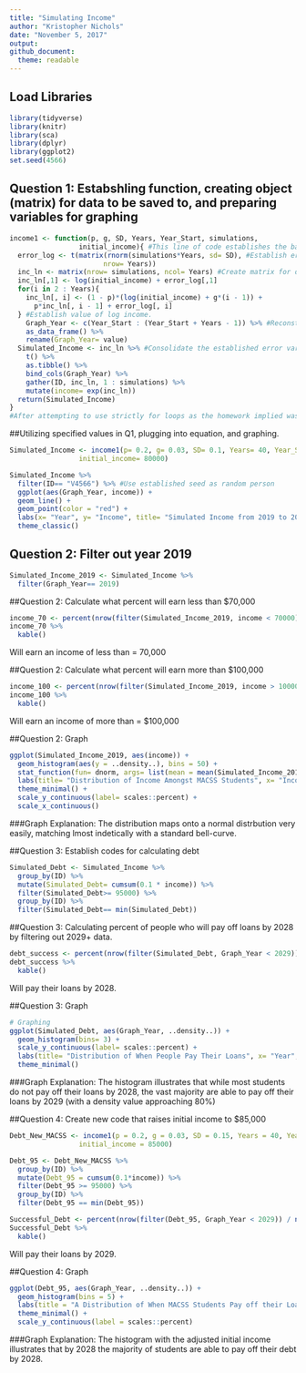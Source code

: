 ```yaml
---
title: "Simulating Income"
author: "Kristopher Nichols"
date: "November 5, 2017"
output:
github_document:
  theme: readable
---
```

## Load Libraries
```r
library(tidyverse)
library(knitr)
library(sca)
library(dplyr)
library(ggplot2)
set.seed(4566)
```

## Question 1: Estabshling function, creating object (matrix) for data to be saved to, and preparing variables for graphing

```r

income1 <- function(p, g, SD, Years, Year_Start, simulations, 
                 initial_income){ #This line of code establishes the basic variables involved in the function (Given by the assignment).
  error_log <- t(matrix(rnorm(simulations*Years, sd= SD), #Establish error variable for use later in function (in for loop).
                       nrow= Years))
  inc_ln <- matrix(nrow= simulations, ncol= Years) #Create matrix for data to fill out.
  inc_ln[,1] <- log(initial_income) + error_log[,1] 
  for(i in 2 : Years){
    inc_ln[, i] <- (1 - p)*(log(initial_income) + g*(i - 1)) +
      p*inc_ln[, i - 1] + error_log[, i]
  } #Establish value of log income.
    Graph_Year <- c(Year_Start : (Year_Start + Years - 1)) %>% #Reconstitute year variable as Graph_Year to satisfy t-1
    as_data_frame() %>%
    rename(Graph_Year= value)
  Simulated_Income <- inc_ln %>% #Consolidate the established error variable, year, variable, and income variable into Simulated income object
    t() %>%
    as.tibble() %>%
    bind_cols(Graph_Year) %>%
    gather(ID, inc_ln, 1 : simulations) %>%
    mutate(income= exp(inc_ln))
  return(Simulated_Income)
}
#After attempting to use strictly for loops as the homework implied was possibly I was unable to get it to work and ultimately just attemted to use function and specify each variable - this was my result. 
```


##Utilizing specified values in Q1, plugging into equation, and graphing.
```r

Simulated_Income <- income1(p= 0.2, g= 0.03, SD= 0.1, Years= 40, Year_Start= 2019, simulations= 10000, 
                 initial_income= 80000)

Simulated_Income %>% 
  filter(ID== "V4566") %>% #Use established seed as random person
  ggplot(aes(Graph_Year, income)) +
  geom_line() +
  geom_point(color = "red") +
  labs(x= "Year", y= "Income", title= "Simulated Income from 2019 to 2058", subtitle= "For Randomly Generated Seed") + 
  theme_classic()
```


## Question 2: Filter out year 2019
```r

Simulated_Income_2019 <- Simulated_Income %>%
  filter(Graph_Year== 2019)
```

##Question 2: Calculate what percent will earn less than $70,000
```r

income_70 <- percent(nrow(filter(Simulated_Income_2019, income < 70000)) / nrow(Simulated_Income_2019), d= 2)
income_70 %>%
  kable()
```
Will earn an income of less than = 70,000


##Question 2: Calculate what percent will earn more than $100,000
```r

income_100 <- percent(nrow(filter(Simulated_Income_2019, income > 100000)) / nrow(Simulated_Income_2019), d= 2) 
income_100 %>%
  kable()
```
Will earn an income of more than = $100,000


##Question 2: Graph
```r

ggplot(Simulated_Income_2019, aes(income)) +
  geom_histogram(aes(y = ..density..), bins = 50) +
  stat_function(fun= dnorm, args= list(mean = mean(Simulated_Income_2019$income), sd= sd(Simulated_Income_2019$income))) +
  labs(title= "Distribution of Income Amongst MACSS Students", x= "Income", y = "Density", subtitle= "In 2019") +
  theme_minimal() +
  scale_y_continuous(label= scales::percent) +
  scale_x_continuous()
```




###Graph Explanation:
The distribution maps onto a normal distrbution very easily, matching lmost indetically with a standard bell-curve.



##Question 3: Establish codes for calculating debt 
```r

Simulated_Debt <- Simulated_Income %>%
  group_by(ID) %>%
  mutate(Simulated_Debt= cumsum(0.1 * income)) %>%
  filter(Simulated_Debt>= 95000) %>%
  group_by(ID) %>%
  filter(Simulated_Debt== min(Simulated_Debt))
```

##Question 3: Calculating percent of people who will pay off loans by 2028 by filtering out 2029+ data.
```r
debt_success <- percent(nrow(filter(Simulated_Debt, Graph_Year < 2029)) / nrow(Simulated_Debt), d= 2)
debt_success %>%
  kable()
```
Will pay their loans by 2028.

##Question 3: Graph
```r

# Graphing
ggplot(Simulated_Debt, aes(Graph_Year, ..density..)) +
  geom_histogram(bins= 3) +
  scale_y_continuous(label= scales::percent) +
  labs(title= "Distribution of When People Pay Their Loans", x= "Year", y= "Density") +
  theme_minimal()
```


###Graph Explanation: 
The histogram illustrates that while most students do not pay off their loans by 2028, the vast majority are able to pay off their loans by 2029 (with a density value approaching 80%)



##Question 4: Create new code that raises initial income to $85,000
```r

Debt_New_MACSS <- income1(p = 0.2, g = 0.03, SD = 0.15, Years = 40, Year_Start = 2019, simulations = 10000, 
                 initial_income = 85000)

Debt_95 <- Debt_New_MACSS %>%
  group_by(ID) %>%
  mutate(Debt_95 = cumsum(0.1*income)) %>%
  filter(Debt_95 >= 95000) %>%
  group_by(ID) %>%
  filter(Debt_95 == min(Debt_95))

Successful_Debt <- percent(nrow(filter(Debt_95, Graph_Year < 2029)) / nrow(Debt_95), d = 2)
Successful_Debt %>%
  kable()
```
Will pay their loans by 2029.

##Question 4: Graph
```r
ggplot(Debt_95, aes(Graph_Year, ..density..)) +
  geom_histogram(bins = 5) +
  labs(title = "A Distribution of When MACSS Students Pay off their Loans", x = "Year", y = "Density") +
  theme_minimal() +
  scale_y_continuous(label = scales::percent)
```



###Graph Explanation: 
The histogram with the adjusted initial income illustrates that by 2028 the majority of students are able to pay off their debt by 2028. 